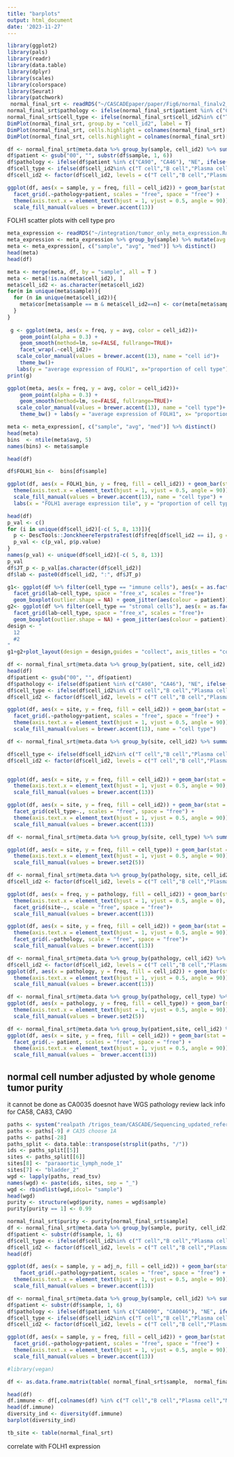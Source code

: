 ```yaml
---
title: "barplots"
output: html_document
date: '2023-11-27'
---
```


```r
library(ggplot2)
library(pals)
library(readr)
library(data.table)
library(dplyr)
library(scales)
library(colorspace)
library(Seurat)
library(patchwork)
 normal_final_srt <- readRDS("~/CASCADEpaper/paper/Fig6/normal_finalv2_srt.Rds")
normal_final_srt$pathology <- ifelse(normal_final_srt$patient %in% c("CA0090", "CA0046"), "NE", ifelse(normal_final_srt$patient %in% c("CA0027", "CA0058"), "Mixed", "AD"))
normal_final_srt$cell_type <- ifelse(normal_final_srt$cell_id2%in% c("T cell","B cell","Plasma cell",  "Naive cell", "Macrophage"), "immune cells", "stromal cells")
DimPlot(normal_final_srt, group.by = "cell_id2", label = T)
DimPlot(normal_final_srt, cells.highlight = colnames(normal_final_srt)[normal_final_srt$cell_id2 == "Neuron"])
DimPlot(normal_final_srt, cells.highlight = colnames(normal_final_srt)[normal_final_srt$cell_id2 == "Hepatocyte"])
```


```r

df <- normal_final_srt@meta.data %>% group_by(sample, cell_id2) %>% summarise(n = n()) %>% mutate (freq = n/sum(n))
df$patient <- gsub("00", "", substr(df$sample, 1, 6))
df$pathology <- ifelse(df$patient %in% c("CA90", "CA46"), "NE", ifelse(df$patient %in% c("CA27", "CA58"), "Mixing", "AD"))
df$cell_type <- ifelse(df$cell_id2%in% c("T cell","B cell","Plasma cell",  "Naive cell", "Macrophage"), "immune cells", "stromal cells")
df$cell_id2 <- factor(df$cell_id2, levels = c("T cell","B cell","Plasma cell",  "Macrophage", "Erythroblast", "Epithelial cell","Chondrocyte", "Fibroblast", "Myofibroblast","Lipofibroblast"  ,"Endothelial cell", "Hepatocyte", "Neuron"))

ggplot(df, aes(x = sample, y = freq, fill = cell_id2)) + geom_bar(stat = "identity") + 
  facet_grid(.~pathology+patient, scales = "free", space = "free") + 
  theme(axis.text.x = element_text(hjust = 1, vjust = 0.5, angle = 90)) + 
  scale_fill_manual(values = brewer.accent(13))

```
FOLH1 scatter plots with cell type pro
```r
meta_expression <- readRDS("~/integration/tumor_only_meta_expression.Rds")
meta_expression <- meta_expression %>% group_by(sample) %>% mutate(avg = mean(FOLH1), med = median(FOLH1))
meta <- meta_expression[, c("sample", "avg", "med")] %>% distinct()
head(meta)
head(df)

meta <- merge(meta, df, by = "sample", all = T )
meta <- meta[!is.na(meta$cell_id2), ]
meta$cell_id2 <- as.character(meta$cell_id2)
for(m in unique(meta$sample)){
  for (n in unique(meta$cell_id2)){
    meta$cor[meta$sample == m & meta$cell_id2==n] <- cor(meta[meta$sample == m & meta$cell_id2 == n, "freq"], meta[meta$sample == m & meta$cell_id2 == n, "avg"])
  }
}
  
 g <- ggplot(meta, aes(x = freq, y = avg, color = cell_id2))+
    geom_point(alpha = 0.3) + 
    geom_smooth(method=lm, se=FALSE, fullrange=TRUE)+
    facet_wrap(.~cell_id2)+
   scale_color_manual(values = brewer.accent(13), name = "cell id")+
    theme_bw()+
   labs(y = "average expression of FOLH1", x="proportion of cell type")
print(g)

```
```r
ggplot(meta, aes(x = freq, y = avg, color = cell_id2))+
    geom_point(alpha = 0.3) + 
    geom_smooth(method=lm, se=FALSE, fullrange=TRUE)+
   scale_color_manual(values = brewer.accent(13), name = "cell type")+
    theme_bw() + labs(y = "average expression of FOLH1", x= "proportion of cell type")
```

```r

meta <- meta_expression[, c("sample", "avg", "med")] %>% distinct()
head(meta)
bins  <- ntile(meta$avg, 5)
names(bins) <- meta$sample

head(df)

df$FOLH1_bin <-  bins[df$sample]

ggplot(df, aes(x = FOLH1_bin, y = freq, fill = cell_id2)) + geom_bar(stat = "identity") + 
  theme(axis.text.x = element_text(hjust = 1, vjust = 0.5, angle = 90)) + 
  scale_fill_manual(values = brewer.accent(13), name = "cell type") +
  labs(x = "FOLH1 average expression tile", y = "proportion of cell type")
```
```r
head(df)
p_val <- c()
for (i in unique(df$cell_id2)[-c( 5, 8, 13)]){
  p <- DescTools::JonckheereTerpstraTest(df$freq[df$cell_id2 == i], g = as.factor(df$FOLH1_bin[df$cell_id2 == i]), alternative = "increasing", nperm = 5000)
  p_val <- c(p_val, p$p.value)
}
names(p_val) <- unique(df$cell_id2)[-c( 5, 8, 13)]
p_val
df$JT_p <- p_val[as.character(df$cell_id2)]
df$lab <- paste0(df$cell_id2, ":", df$JT_p)

g1<- ggplot(df %>% filter(cell_type == "immune cells"), aes(x = as.factor(FOLH1_bin), y = freq)) + 
  facet_grid(lab~cell_type, space = "free_x", scales = "free")+
  geom_boxplot(outlier.shape = NA) + geom_jitter(aes(colour = patient)) + scale_color_manual(values = brewer.accent(13))+theme_bw()+labs(x = "FOLH1 quantile", y = "cell type proportion")
g2<- ggplot(df %>% filter(cell_type == "stromal cells"), aes(x = as.factor(FOLH1_bin), y = freq)) + 
  facet_grid(lab~cell_type, space = "free_x", scales = "free")+
  geom_boxplot(outlier.shape = NA) + geom_jitter(aes(colour = patient)) + scale_color_manual(values = brewer.accent(13))+theme_bw()+labs(x = "FOLH1 quantile", y = "cell type proportion")
design <- "
  12
  #2
"
g1+g2+plot_layout(design = design,guides = "collect", axis_titles = "collect")
```



```r
df <- normal_final_srt@meta.data %>% group_by(patient, site, cell_id2) %>% summarise(n = n()) %>% mutate (freq = n/sum(n))
head(df)
df$patient <- gsub("00", "", df$patient)
df$pathology <- ifelse(df$patient %in% c("CA90", "CA46"), "NE", ifelse(df$patient %in% c("CA27", "CA58"), "Mixed", "AD"))
df$cell_type <- ifelse(df$cell_id2%in% c("T cell","B cell","Plasma cell",  "Naive cell", "Macrophage"), "immune cells", "stromal cells")
df$cell_id2 <- factor(df$cell_id2, levels = c("T cell","B cell","Plasma cell",  "Macrophage", "Erythroblast", "Epithelial cell","Chondrocyte", "Fibroblast", "Myofibroblast","Lipofibroblast"  ,"Endothelial cell", "Hepatocyte", "Neuron"))

ggplot(df, aes(x = site, y = freq, fill = cell_id2)) + geom_bar(stat = "identity") + 
  facet_grid(.~pathology+patient, scales = "free", space = "free") + 
  theme(axis.text.x = element_text(hjust = 1, vjust = 0.5, angle = 90)) + 
  scale_fill_manual(values = brewer.accent(13), name = "cell type")
```



```r
df <- normal_final_srt@meta.data %>% group_by(site, cell_id2) %>% summarise(n = n()) %>% mutate (freq = n/sum(n))

df$cell_type <- ifelse(df$cell_id2%in% c("T cell","B cell","Plasma cell",  "Naive cell", "Macrophage"), "immune cells", "stromal cells")
df$cell_id2 <- factor(df$cell_id2, levels = c("T cell","B cell","Plasma cell",  "Macrophage", "Erythroblast", "Epithelial cell","Chondrocyte", "Fibroblast", "Myofibroblast","Lipofibroblast"  ,"Endothelial cell", "Hepatocyte", "Neuron"))


ggplot(df, aes(x = site, y = freq, fill = cell_id2)) + geom_bar(stat = "identity") + 
  theme(axis.text.x = element_text(hjust = 1, vjust = 0.5, angle = 90), legend.position = "none") + 
  scale_fill_manual(values = brewer.accent(13))

ggplot(df, aes(x = site, y = freq, fill = cell_id2)) + geom_bar(stat = "identity") + 
  facet_grid(cell_type~., scales = "free", space = "free") + 
  theme(axis.text.x = element_text(hjust = 1, vjust = 0.5, angle = 90)) + 
  scale_fill_manual(values = brewer.accent(13))

```

```r
df <- normal_final_srt@meta.data %>% group_by(site, cell_type) %>% summarise(n = n()) %>% mutate (freq = n/sum(n))

ggplot(df, aes(x = site, y = freq, fill = cell_type)) + geom_bar(stat = "identity") + 
  theme(axis.text.x = element_text(hjust = 1, vjust = 0.5, angle = 90)) + 
  scale_fill_manual(values = brewer.set2(5))

```




```r
df <- normal_final_srt@meta.data %>% group_by(pathology, site, cell_id2) %>% summarise(n = n()) %>% mutate (freq = n/sum(n))
df$cell_id2 <- factor(df$cell_id2, levels = c("T cell","B cell","Plasma cell",  "Macrophage", "Erythroblast", "Epithelial cell","Chondrocyte", "Fibroblast", "Myofibroblast","Lipofibroblast"  ,"Endothelial cell", "Hepatocyte", "Neuron"))

ggplot(df, aes(x = freq, y = pathology, fill = cell_id2)) + geom_bar(stat = "identity") + 
  theme(axis.text.x = element_text(hjust = 1, vjust = 0.5, angle = 0), legend.position = "none", strip.text.y.right = element_text(size = 8, angle = 0)) +
  facet_grid(site~., scale = "free", space = "free")+
  scale_fill_manual(values = brewer.accent(13))

ggplot(df, aes(x = site, y = freq, fill = cell_id2)) + geom_bar(stat = "identity") + 
  theme(axis.text.x = element_text(hjust = 1, vjust = 0.5, angle = 90)) +
  facet_grid(.~pathology, scale = "free", space = "free")+
  scale_fill_manual(values = brewer.accent(13))


```
```r
df <- normal_final_srt@meta.data %>% group_by(pathology, cell_id2) %>% summarise(n = n()) %>% mutate (freq = n/sum(n))
df$cell_id2 <- factor(df$cell_id2, levels = c("T cell","B cell","Plasma cell",  "Macrophage", "Erythroblast", "Epithelial cell","Chondrocyte", "Fibroblast", "Myofibroblast","Lipofibroblast"  ,"Endothelial cell", "Hepatocyte", "Neuron"))
ggplot(df, aes(x = pathology, y = freq, fill = cell_id2)) + geom_bar(stat = "identity") + 
  theme(axis.text.x = element_text(hjust = 1, vjust = 0.5, angle = 90)) + 
  scale_fill_manual(values = brewer.accent(13))

df <- normal_final_srt@meta.data %>% group_by(pathology, cell_type) %>% summarise(n = n()) %>% mutate (freq = n/sum(n))
ggplot(df, aes(x = pathology, y = freq, fill = cell_type)) + geom_bar(stat = "identity") + 
  theme(axis.text.x = element_text(hjust = 1, vjust = 0.5, angle = 90)) + 
  scale_fill_manual(values = brewer.set2(5))
```


```r



df <- normal_final_srt@meta.data %>% group_by(patient,site, cell_id2) %>% summarise(n = n()) %>% mutate (freq = n/sum(n))
ggplot(df, aes(x = site, y = freq, fill = cell_id2)) + geom_bar(stat = "identity") + 
  facet_grid(.~ patient, scales = "free", space = "free") + 
  theme(axis.text.x = element_text(hjust = 1, vjust = 0.5, angle = 90)) + 
  scale_fill_manual(values =  brewer.accent(13))

```


## normal cell number adjusted by whole genome tumor purity

it cannot be done as CA0035 doesnot have WGS
pathology review lack info for CA58, CA83, CA90

```r
paths <- system("realpath /trigos_team/CASCADE/Sequencing_updated_reference/CA*/*/purple/*purity.tsv", intern = T)
paths <- paths[-9] # CA35 choose 1A
paths <- paths[-28]
paths_split <- data.table::transpose(strsplit(paths, "/"))
ids <- paths_split[[5]]
sites <- paths_split[[6]]
sites[8] <- "paraaortic_lymph_node_1"
sites[7] <- "bladder_2"
wgd <- lapply(paths, read_tsv)
names(wgd) <- paste(ids, sites, sep = "_")
wgd <- rbindlist(wgd,idcol= "sample") 
head(wgd)
purity <- structure(wgd$purity, names = wgd$sample)
purity[purity == 1] <- 0.99

normal_final_srt$purity <- purity[normal_final_srt$sample]
df <- normal_final_srt@meta.data %>% group_by(sample, purity, cell_id2) %>% summarise(n = n()) %>% mutate (adj_n = n/(1-purity))
df$patient <- substr(df$sample, 1, 6)
df$cell_type <- ifelse(df$cell_id2%in% c("T cell","B cell","Plasma cell",  "Naive cell", "Macrophage", "Erythroblast"), "immune cells", "stromal cells")
df$cell_id2 <- factor(df$cell_id2, levels = c("T cell","B cell","Plasma cell",  "Naive cell", "Macrophage", "Erythroblast", "Epithelial cell", "Adipocyte","Chondrocyte", "Smooth muscle", "Fibroblast", "Endothelial cell", "Hepatocyte", "Neuron"))
head(df)

ggplot(df, aes(x = sample, y = adj_n, fill = cell_id2)) + geom_bar(stat = "identity") + 
    facet_grid(.~pathology+patient, scales = "free", space = "free") + 
  theme(axis.text.x = element_text(hjust = 1, vjust = 0.5, angle = 90)) + 
  scale_fill_manual(values = brewer.accent(13))

df <- normal_final_srt@meta.data %>% group_by(sample, cell_id2) %>% summarise(n = n()) %>% mutate (freq = n/sum(n))
df$patient <- substr(df$sample, 1, 6)
df$pathology <- ifelse(df$patient %in% c("CA0090", "CA0046"), "NE", ifelse(df$patient %in% c("CA0027", "CA0058"), "Mixing", "AD"))
df$cell_type <- ifelse(df$cell_id2%in% c("T cell","B cell","Plasma cell",  "Naive cell", "Macrophage", "Erythroblast"), "immune cells", "stromal cells")
df$cell_id2 <- factor(df$cell_id2, levels = c("T cell","B cell","Plasma cell",  "Naive cell", "Macrophage", "Erythroblast", "Epithelial cell", "Adipocyte","Chondrocyte", "Smooth muscle", "Fibroblast", "Endothelial cell", "Hepatocyte", "Neuron"))

ggplot(df, aes(x = sample, y = freq, fill = cell_id2)) + geom_bar(stat = "identity") + 
  facet_grid(.~pathology+patient, scales = "free", space = "free") + 
  theme(axis.text.x = element_text(hjust = 1, vjust = 0.5, angle = 90)) + 
  scale_fill_manual(values = brewer.accent(13))
```



```r
#library(vegan)

df <- as.data.frame.matrix(table( normal_final_srt$sample,  normal_final_srt$cell_id2))

head(df)
df.immune <- df[,colnames(df) %in% c("T cell","B cell","Plasma cell","Macrophage")]
head(df.immune)
diversity_ind <- diversity(df.immune)
barplot(diversity_ind)
```
```r
tb_site <- table(normal_final_srt)
```

correlate with FOLH1 expression
```r

```


